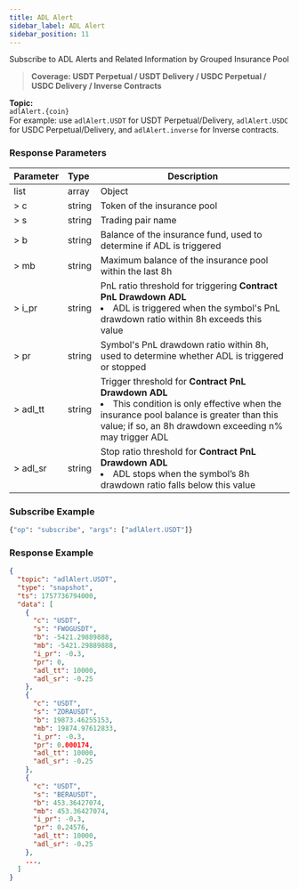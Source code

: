 ```yaml
---
title: ADL Alert
sidebar_label: ADL Alert
sidebar_position: 11
---
```


Subscribe to ADL Alerts and Related Information by Grouped Insurance Pool  
> **Coverage: USDT Perpetual / USDT Delivery / USDC Perpetual / USDC Delivery / Inverse Contracts**

**Topic:**<br/>
`adlAlert.{coin}`  
For example: use `adlAlert.USDT` for USDT Perpetual/Delivery, `adlAlert.USDC` for USDC Perpetual/Delivery, and `adlAlert.inverse` for Inverse contracts.

### Response Parameters
| Parameter | Type   | Description |
|:----------|:------ |-------------|
|list       | array  | Object |
|> c        | string | Token of the insurance pool |
|> s        | string | Trading pair name |
|> b        | string | Balance of the insurance fund, used to determine if ADL is triggered |
|> mb       | string | Maximum balance of the insurance pool within the last 8h |
|> i_pr     | string | PnL ratio threshold for triggering **Contract PnL Drawdown ADL** <li>ADL is triggered when the symbol's PnL drawdown ratio within 8h exceeds this value</li> |
|> pr       | string | Symbol's PnL drawdown ratio within 8h, used to determine whether ADL is triggered or stopped |
|> adl_tt   | string | Trigger threshold for **Contract PnL Drawdown ADL** <li>This condition is only effective when the insurance pool balance is greater than this value; if so, an 8h drawdown exceeding n% may trigger ADL</li> |
|> adl_sr   | string | Stop ratio threshold for **Contract PnL Drawdown ADL** <li>ADL stops when the symbol’s 8h drawdown ratio falls below this value</li> |

### Subscribe Example

```python
{"op": "subscribe", "args": ["adlAlert.USDT"]}
```

### Response Example

```json
{
  "topic": "adlAlert.USDT",
  "type": "snapshot",
  "ts": 1757736794000,
  "data": [
    {
      "c": "USDT",
      "s": "FWOGUSDT",
      "b": -5421.29889888,
      "mb": -5421.29889888,
      "i_pr": -0.3,
      "pr": 0,
      "adl_tt": 10000,
      "adl_sr": -0.25
    },
    {
      "c": "USDT",
      "s": "ZORAUSDT",
      "b": 19873.46255153,
      "mb": 19874.97612833,
      "i_pr": -0.3,
      "pr": 0.000174,
      "adl_tt": 10000,
      "adl_sr": -0.25
    },
    {
      "c": "USDT",
      "s": "BERAUSDT",
      "b": 453.36427074,
      "mb": 453.36427074,
      "i_pr": -0.3,
      "pr": 0.24576,
      "adl_tt": 10000,
      "adl_sr": -0.25
    },
    ...,
  ]
}
```
